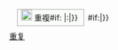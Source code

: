 <div style="margin: 1em;" class="resolved"><span style="border: 1px solid #aaa; background: #f9fcf9; margin-right: .5em; padding: 6px;">[[File:Arrow Right 90°.svg|20px|link=|alt=]] 重複{{{{{|safesubst:}}}#if: {{{1|}}}|&#58;|}} </span>{{{{{|safesubst:}}}#if:{{{1|<noinclude>-</noinclude>}}}|<span style="font-size: 85%;">{{{1}}}</span>}}</div>
<noinclude>
[[Category:訊息圖示模板|重复]]
</noinclude>
